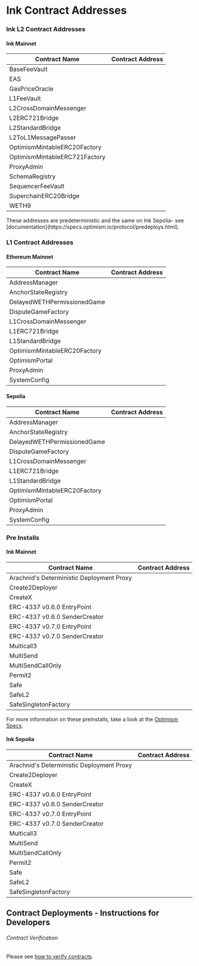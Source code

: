 
# Ink Contract Addresses

### Ink L2 Contract Addresses

#### Ink Mainnet

| Contract Name                 | Contract Address                                                                                                                                             |
| ----------------------------- | ------------------------------------------------------------------------------------------------------------------------------------------------------------ |
| BaseFeeVault                  | <CopyableCode code="0x4200000000000000000000000000000000000019" href="https://explorer.inkonchain.com/address/0x4200000000000000000000000000000000000019" /> |
| EAS                           | <CopyableCode code="0x4200000000000000000000000000000000000021" href="https://explorer.inkonchain.com/address/0x4200000000000000000000000000000000000021" /> |
| GasPriceOracle                | <CopyableCode code="0x420000000000000000000000000000000000000F" href="https://explorer.inkonchain.com/address/0x420000000000000000000000000000000000000F" /> |
| L1FeeVault                    | <CopyableCode code="0x420000000000000000000000000000000000001a" href="https://explorer.inkonchain.com/address/0x420000000000000000000000000000000000001a" /> |
| L2CrossDomainMessenger        | <CopyableCode code="0x4200000000000000000000000000000000000007" href="https://explorer.inkonchain.com/address/0x4200000000000000000000000000000000000007" /> |
| L2ERC721Bridge                | <CopyableCode code="0x4200000000000000000000000000000000000014" href="https://explorer.inkonchain.com/address/0x4200000000000000000000000000000000000014" /> |
| L2StandardBridge              | <CopyableCode code="0x4200000000000000000000000000000000000010" href="https://explorer.inkonchain.com/address/0x4200000000000000000000000000000000000010" /> |
| L2ToL1MessagePasser           | <CopyableCode code="0x4200000000000000000000000000000000000016" href="https://explorer.inkonchain.com/address/0x4200000000000000000000000000000000000016" /> |
| OptimismMintableERC20Factory  | <CopyableCode code="0x4200000000000000000000000000000000000012" href="https://explorer.inkonchain.com/address/0x4200000000000000000000000000000000000012" /> |
| OptimismMintableERC721Factory | <CopyableCode code="0x4200000000000000000000000000000000000017" href="https://explorer.inkonchain.com/address/0x4200000000000000000000000000000000000017" /> |
| ProxyAdmin                    | <CopyableCode code="0x4200000000000000000000000000000000000018" href="https://explorer.inkonchain.com/address/0x4200000000000000000000000000000000000018" /> |
| SchemaRegistry                | <CopyableCode code="0x4200000000000000000000000000000000000020" href="https://explorer.inkonchain.com/address/0x4200000000000000000000000000000000000020" /> |
| SequencerFeeVault             | <CopyableCode code="0x4200000000000000000000000000000000000011" href="https://explorer.inkonchain.com/address/0x4200000000000000000000000000000000000011" /> |
| SuperchainERC20Bridge         | <CopyableCode code="0x4200000000000000000000000000000000000028" href="https://explorer.inkonchain.com/address/0x4200000000000000000000000000000000000028" /> |
| WETH9                         | <CopyableCode code="0x4200000000000000000000000000000000000006" href="https://explorer.inkonchain.com/address/0x4200000000000000000000000000000000000006" /> |

<Callout type="info" emoji="ℹ️">
  These addresses are predeterministic and the same on Ink Sepolia- see
  [documentation](https://specs.optimism.io/protocol/predeploys.html).
</Callout>

### L1 Contract Addresses

#### Ethereum Mainnet

| Contract Name                | Contract Address                                                                                                                                        |
| ---------------------------- | ------------------------------------------------------------------------------------------------------------------------------------------------------- |
| AddressManager               | <CopyableCode code="0x9b7c9bbd6d540a8a4dedd935819fc4408ba71153" href="https://eth.blockscout.com/address/0x9b7c9bbd6d540a8a4dedd935819fc4408ba71153" /> |
| AnchorStateRegistry          | <CopyableCode code="0xde744491bcf6b2dd2f32146364ea1487d75e2509" href="https://eth.blockscout.com/address/0xde744491bcf6b2dd2f32146364ea1487d75e2509" /> |
| DelayedWETHPermissionedGame  | <CopyableCode code="0x14773a8040ff22e3dcbb0c83ec8e33be7d920d38" href="https://eth.blockscout.com/address/0x14773a8040ff22e3dcbb0c83ec8e33be7d920d38" /> |
| DisputeGameFactory           | <CopyableCode code="0x10d7b35078d3baabb96dd45a9143b94be65b12cd" href="https://eth.blockscout.com/address/0x10d7b35078d3baabb96dd45a9143b94be65b12cd" /> |
| L1CrossDomainMessenger       | <CopyableCode code="0x69d3cf86b2bf1a9e99875b7e2d9b6a84426c171f" href="https://eth.blockscout.com/address/0x69d3cf86b2bf1a9e99875b7e2d9b6a84426c171f" /> |
| L1ERC721Bridge               | <CopyableCode code="0x661235a238b11191211fa95d4dd9e423d521e0be" href="https://eth.blockscout.com/address/0x661235a238b11191211fa95d4dd9e423d521e0be" /> |
| L1StandardBridge             | <CopyableCode code="0x88ff1e5b602916615391f55854588efcbb7663f0" href="https://eth.blockscout.com/address/0x88ff1e5b602916615391f55854588efcbb7663f0" /> |
| OptimismMintableERC20Factory | <CopyableCode code="0xa8b389a82e088b164cd03230e900980cced34d29" href="https://eth.blockscout.com/address/0xa8b389a82e088b164cd03230e900980cced34d29" /> |
| OptimismPortal               | <CopyableCode code="0x5d66c1782664115999c47c9fa5cd031f495d3e4f" href="https://eth.blockscout.com/address/0x5d66c1782664115999c47c9fa5cd031f495d3e4f" /> |
| ProxyAdmin                   | <CopyableCode code="0xd56045E68956FCe2576E680c95a4750cf8241f79" href="https://eth.blockscout.com/address/0xd56045E68956FCe2576E680c95a4750cf8241f79" /> |
| SystemConfig                 | <CopyableCode code="0x62c0a111929fa32cec2f76adba54c16afb6e8364" href="https://eth.blockscout.com/address/0x62c0a111929fa32cec2f76adba54c16afb6e8364" /> |

#### Sepolia

| Contract Name                | Contract Address                                                                                                                                                |
| ---------------------------- | --------------------------------------------------------------------------------------------------------------------------------------------------------------- |
| AddressManager               | <CopyableCode code="0x3454f9df5e750f1383e58c1cb001401e7a4f3197" href="https://eth-sepolia.blockscout.com/address/0x3454f9df5e750f1383e58c1cb001401e7a4f3197" /> |
| AnchorStateRegistry          | <CopyableCode code="0x89126a987717207d4e990ed2e8880fd170dcea1a" href="https://eth-sepolia.blockscout.com/address/0x89126a987717207d4e990ed2e8880fd170dcea1a" /> |
| DelayedWETHPermissionedGame  | <CopyableCode code="0x180ac451088b8f87006ab0ca98a01507e42ac456" href="https://eth-sepolia.blockscout.com/address/0x180ac451088b8f87006ab0ca98a01507e42ac456" /> |
| DisputeGameFactory           | <CopyableCode code="0x860e626c700af381133d9f4af31412a2d1db3d5d" href="https://eth-sepolia.blockscout.com/address/0x860e626c700af381133d9f4af31412a2d1db3d5d" /> |
| L1CrossDomainMessenger       | <CopyableCode code="0x9fe1d3523f5342535e6e7770ed09ed85dbc1acc2" href="https://eth-sepolia.blockscout.com/address/0x9fe1d3523f5342535e6e7770ed09ed85dbc1acc2" /> |
| L1ERC721Bridge               | <CopyableCode code="0xd1c901bbd7796546a7ba2492e0e199911fae68c7" href="https://eth-sepolia.blockscout.com/address/0xd1c901bbd7796546a7ba2492e0e199911fae68c7" /> |
| L1StandardBridge             | <CopyableCode code="0x33f60714bbd74d62b66d79213c348614de51901c" href="https://eth-sepolia.blockscout.com/address/0x33f60714bbd74d62b66d79213c348614de51901c" /> |
| OptimismMintableERC20Factory | <CopyableCode code="0x686f782a749d1854f6fa3f948450f4c65c6674f0" href="https://eth-sepolia.blockscout.com/address/0x686f782a749d1854f6fa3f948450f4c65c6674f0" /> |
| OptimismPortal               | <CopyableCode code="0x5c1d29c6c9c8b0800692acc95d700bcb4966a1d7" href="https://eth-sepolia.blockscout.com/address/0x5c1d29c6c9c8b0800692acc95d700bcb4966a1d7" /> |
| ProxyAdmin                   | <CopyableCode code="0xd7db319a49362b2328cf417a934300cccb442c8d" href="https://eth-sepolia.blockscout.com/address/0xd7db319a49362b2328cf417a934300cccb442c8d" /> |
| SystemConfig                 | <CopyableCode code="0x05c993e60179f28bf649a2bb5b00b5f4283bd525" href="https://eth-sepolia.blockscout.com/address/0x05c993e60179f28bf649a2bb5b00b5f4283bd525" /> |

### Pre Installs

#### Ink Mainnet

| Contract Name                             | Contract Address                                                                                                                                                     |
| ----------------------------------------- | -------------------------------------------------------------------------------------------------------------------------------------------------------------------- |
| Arachnid's Deterministic Deployment Proxy | <CopyableCode code="0x4e59b44847b379578588920cA78FbF26c0B4956C" href="https://explorer.inkonchain.com/address/0x4e59b44847b379578588920cA78FbF26c0B4956C" /> |
| Create2Deployer                           | <CopyableCode code="0x13b0D85CcB8bf860b6b79AF3029fCA081AE9beF2" href="https://explorer.inkonchain.com/address/0x13b0D85CcB8bf860b6b79AF3029fCA081AE9beF2" /> |
| CreateX                                   | <CopyableCode code="0xba5Ed099633D3B313e4D5F7bdc1305d3c28ba5Ed" href="https://explorer.inkonchain.com/address/0xba5Ed099633D3B313e4D5F7bdc1305d3c28ba5Ed" /> |
| ERC-4337 v0.6.0 EntryPoint                | <CopyableCode code="0x5FF137D4b0FDCD49DcA30c7CF57E578a026d2789" href="https://explorer.inkonchain.com/address/0x5FF137D4b0FDCD49DcA30c7CF57E578a026d2789" /> |
| ERC-4337 v0.6.0 SenderCreator             | <CopyableCode code="0x7fc98430eaedbb6070b35b39d798725049088348" href="https://explorer.inkonchain.com/address/0x7fc98430eaedbb6070b35b39d798725049088348" /> |
| ERC-4337 v0.7.0 EntryPoint                | <CopyableCode code="0x0000000071727De22E5E9d8BAf0edAc6f37da032" href="https://explorer.inkonchain.com/address/0x0000000071727De22E5E9d8BAf0edAc6f37da032" /> |
| ERC-4337 v0.7.0 SenderCreator             | <CopyableCode code="0xEFC2c1444eBCC4Db75e7613d20C6a62fF67A167C" href="https://explorer.inkonchain.com/address/0xEFC2c1444eBCC4Db75e7613d20C6a62fF67A167C" /> |
| Multicall3                                | <CopyableCode code="0xcA11bde05977b3631167028862bE2a173976CA11" href="https://explorer.inkonchain.com/address/0xcA11bde05977b3631167028862bE2a173976CA11" /> |
| MultiSend                                 | <CopyableCode code="0x998739BFdAAdde7C933B942a68053933098f9EDa" href="https://explorer.inkonchain.com/address/0x998739BFdAAdde7C933B942a68053933098f9EDa" /> |
| MultiSendCallOnly                         | <CopyableCode code="0xA1dabEF33b3B82c7814B6D82A79e50F4AC44102B" href="https://explorer.inkonchain.com/address/0xA1dabEF33b3B82c7814B6D82A79e50F4AC44102B" /> |
| Permit2                                   | <CopyableCode code="0x000000000022D473030F116dDEE9F6B43aC78BA3" href="https://explorer.inkonchain.com/address/0x000000000022D473030F116dDEE9F6B43aC78BA3" /> |
| Safe                                      | <CopyableCode code="0x69f4D1788e39c87893C980c06EdF4b7f686e2938" href="https://explorer.inkonchain.com/address/0x69f4D1788e39c87893C980c06EdF4b7f686e2938" /> |
| SafeL2                                    | <CopyableCode code="0xfb1bffC9d739B8D520DaF37dF666da4C687191EA" href="https://explorer.inkonchain.com/address/0xfb1bffC9d739B8D520DaF37dF666da4C687191EA" /> |
| SafeSingletonFactory                      | <CopyableCode code="0x914d7Fec6aaC8cd542e72Bca78B30650d45643d7" href="https://explorer.inkonchain.com/address/0x914d7Fec6aaC8cd542e72Bca78B30650d45643d7" /> |

For more information on these preinstalls, take a look at the [Optimism Specs](https://specs.optimism.io/protocol/preinstalls.html).

#### Ink Sepolia

| Contract Name                             | Contract Address                                                                                                                                            |
| ----------------------------------------- | ----------------------------------------------------------------------------------------------------------------------------------------------------------- |
| Arachnid's Deterministic Deployment Proxy | <CopyableCode code="0x4e59b44847b379578588920cA78FbF26c0B4956C" href="https://explorer-sepolia.inkonchain.com/address/0x4e59b44847b379578588920cA78FbF26c0B4956C" /> |
| Create2Deployer                           | <CopyableCode code="0x13b0D85CcB8bf860b6b79AF3029fCA081AE9beF2" href="https://explorer-sepolia.inkonchain.com/address/0x13b0D85CcB8bf860b6b79AF3029fCA081AE9beF2" /> |
| CreateX                                   | <CopyableCode code="0xba5Ed099633D3B313e4D5F7bdc1305d3c28ba5Ed" href="https://explorer-sepolia.inkonchain.com/address/0xba5Ed099633D3B313e4D5F7bdc1305d3c28ba5Ed" /> |
| ERC-4337 v0.6.0 EntryPoint                | <CopyableCode code="0x5FF137D4b0FDCD49DcA30c7CF57E578a026d2789" href="https://explorer-sepolia.inkonchain.com/address/0x5FF137D4b0FDCD49DcA30c7CF57E578a026d2789" /> |
| ERC-4337 v0.6.0 SenderCreator             | <CopyableCode code="0x7fc98430eaedbb6070b35b39d798725049088348" href="https://explorer-sepolia.inkonchain.com/address/0x7fc98430eaedbb6070b35b39d798725049088348" /> |
| ERC-4337 v0.7.0 EntryPoint                | <CopyableCode code="0x0000000071727De22E5E9d8BAf0edAc6f37da032" href="https://explorer-sepolia.inkonchain.com/address/0x0000000071727De22E5E9d8BAf0edAc6f37da032" /> |
| ERC-4337 v0.7.0 SenderCreator             | <CopyableCode code="0xEFC2c1444eBCC4Db75e7613d20C6a62fF67A167C" href="https://explorer-sepolia.inkonchain.com/address/0xEFC2c1444eBCC4Db75e7613d20C6a62fF67A167C" /> |
| Multicall3                                | <CopyableCode code="0xcA11bde05977b3631167028862bE2a173976CA11" href="https://explorer-sepolia.inkonchain.com/address/0xcA11bde05977b3631167028862bE2a173976CA11" /> |
| MultiSend                                 | <CopyableCode code="0x998739BFdAAdde7C933B942a68053933098f9EDa" href="https://explorer-sepolia.inkonchain.com/address/0x998739BFdAAdde7C933B942a68053933098f9EDa" /> |
| MultiSendCallOnly                         | <CopyableCode code="0xA1dabEF33b3B82c7814B6D82A79e50F4AC44102B" href="https://explorer-sepolia.inkonchain.com/address/0xA1dabEF33b3B82c7814B6D82A79e50F4AC44102B" /> |
| Permit2                                   | <CopyableCode code="0x000000000022D473030F116dDEE9F6B43aC78BA3" href="https://explorer-sepolia.inkonchain.com/address/0x000000000022D473030F116dDEE9F6B43aC78BA3" /> |
| Safe                                      | <CopyableCode code="0x69f4D1788e39c87893C980c06EdF4b7f686e2938" href="https://explorer-sepolia.inkonchain.com/address/0x69f4D1788e39c87893C980c06EdF4b7f686e2938" /> |
| SafeL2                                    | <CopyableCode code="0xfb1bffC9d739B8D520DaF37dF666da4C687191EA" href="https://explorer-sepolia.inkonchain.com/address/0xfb1bffC9d739B8D520DaF37dF666da4C687191EA" /> |
| SafeSingletonFactory                      | <CopyableCode code="0x914d7Fec6aaC8cd542e72Bca78B30650d45643d7" href="https://explorer-sepolia.inkonchain.com/address/0x914d7Fec6aaC8cd542e72Bca78B30650d45643d7" /> |

## Contract Deployments - Instructions for Developers

###### Contract Verification

Please see [how to verify contracts](/build/tutorials/verify-smart-contract).

